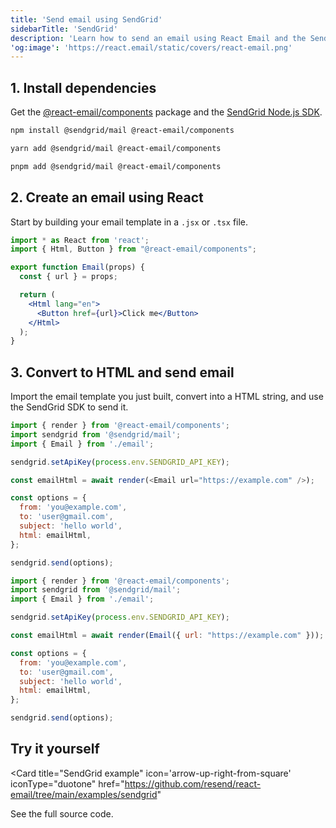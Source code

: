 ```yaml
---
title: 'Send email using SendGrid'
sidebarTitle: 'SendGrid'
description: 'Learn how to send an email using React Email and the SendGrid Node.js SDK.'
'og:image': 'https://react.email/static/covers/react-email.png'
---
```


## 1. Install dependencies

Get the [@react-email/components](https://www.npmjs.com/package/@react-email/components) package and the [SendGrid Node.js SDK](https://www.npmjs.com/package/@sendgrid/mail).

<CodeGroup>

```sh npm
npm install @sendgrid/mail @react-email/components
```

```sh yarn
yarn add @sendgrid/mail @react-email/components
```

```sh pnpm
pnpm add @sendgrid/mail @react-email/components
```

</CodeGroup>

## 2. Create an email using React

Start by building your email template in a `.jsx` or `.tsx` file.

```jsx email.jsx
import * as React from 'react';
import { Html, Button } from "@react-email/components";

export function Email(props) {
  const { url } = props;

  return (
    <Html lang="en">
      <Button href={url}>Click me</Button>
    </Html>
  );
}
```

## 3. Convert to HTML and send email

Import the email template you just built, convert into a HTML string, and use the SendGrid SDK to send it.

<CodeGroup>

```js React
import { render } from '@react-email/components';
import sendgrid from '@sendgrid/mail';
import { Email } from './email';

sendgrid.setApiKey(process.env.SENDGRID_API_KEY);

const emailHtml = await render(<Email url="https://example.com" />);

const options = {
  from: 'you@example.com',
  to: 'user@gmail.com',
  subject: 'hello world',
  html: emailHtml,
};

sendgrid.send(options);
```

```js NodeJS
import { render } from '@react-email/components';
import sendgrid from '@sendgrid/mail';
import { Email } from './email';

sendgrid.setApiKey(process.env.SENDGRID_API_KEY);

const emailHtml = await render(Email({ url: "https://example.com" }));

const options = {
  from: 'you@example.com',
  to: 'user@gmail.com',
  subject: 'hello world',
  html: emailHtml,
};

sendgrid.send(options);
```

</CodeGroup>

## Try it yourself

<Card
  title="SendGrid example"
  icon='arrow-up-right-from-square'
  iconType="duotone"
  href="https://github.com/resend/react-email/tree/main/examples/sendgrid"
>
  See the full source code.
</Card>
